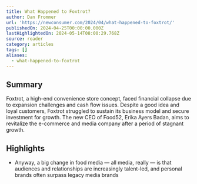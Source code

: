 ```yaml
---
title: What Happened to Foxtrot?
author: Dan Frommer
url: 'https://newconsumer.com/2024/04/what-happened-to-foxtrot/'
publishedOn: 2024-04-25T00:00:00.000Z
lastHighlightedOn: 2024-05-14T08:00:29.768Z
source: reader
category: articles
tags: []
aliases:
  - what-happened-to-foxtrot
---
```

## Summary

Foxtrot, a high-end convenience store concept, faced financial collapse due to expansion challenges and cash flow issues. Despite a good idea and loyal customers, Foxtrot struggled to sustain its business model and secure investment for growth. The new CEO of Food52, Erika Ayers Badan, aims to revitalize the e-commerce and media company after a period of stagnant growth.

## Highlights
- Anyway, a big change in food media — all media, really — is that audiences and relationships are increasingly talent-led, and personal brands often surpass legacy media brands
